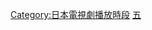 {{Catnav|頁面分類|...|日本電視|日本電視台|朝日電視台|朝日電視台周末晚間連續劇‎}}
{{Catnav|頁面分類|...|各國電視|日本電視|日本电视节目|日本電視節目列表|朝日電視台周末晚間連續劇}}

{{catmore|朝日電視台週五晚間連續劇}}

[[Category:日本電視劇播放時段|Category:日本電視劇播放時段]]
[[Category:朝日電視台周末晚間連續劇‎|五]]